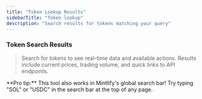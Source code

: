 ```yaml
---
title: "Token Lookup Results"
sidebarTitle: "Token lookup"
description: "Search results for tokens matching your query"
---
```


### Token Search Results

<div id="dp-token-lookup"></div>

<div id="dp-token-results" style="display: none;">
  <div class="dp-results-header">
    <h3>Available Tokens</h3>
    <p id="dp-search-query"></p>
  </div>
  
  <div class="dp-table-container">
    <table class="dp-tokens-table">
      <thead>
        <tr>
          <th>Symbol</th>
          <th>Name</th>
          <th>Chain</th>
          <th>Current Price</th>
          <th>24h Volume</th>
          <th>Actions</th>
        </tr>
      </thead>
      <tbody id="dp-results-table-body">
        {/* Results will be populated here */}
      </tbody>
    </table>
  </div>
  
  <div id="dp-no-results" style="display: none;">
    <div class="dp-no-results">
      <h4>No tokens found</h4>
      <p>Try searching for a different term or check the spelling.</p>
    </div>
  </div>
</div>

<style>
.dp-results-header {
  margin-bottom: 20px;
}

.dp-results-header h3 {
  margin-bottom: 8px;
  color: var(--color-text-primary);
}

.dp-results-header p {
  color: var(--color-text-secondary);
  font-size: 14px;
}

.dp-table-container {
  overflow-x: auto;
  border-radius: 8px;
  border: 1px solid var(--color-border);
}

.dp-tokens-table {
  width: 100%;
  border-collapse: collapse;
  background: var(--color-background);
}

.dp-tokens-table th {
  background: var(--color-background-secondary);
  padding: 12px 16px;
  text-align: left;
  font-weight: 600;
  color: var(--color-text-primary);
  border-bottom: 1px solid var(--color-border);
}

.dp-tokens-table td {
  padding: 12px 16px;
  border-bottom: 1px solid var(--color-border);
  color: var(--color-text-primary);
}

.dp-tokens-table tr:hover {
  background: var(--color-background-secondary);
}

.dp-token-symbol {
  font-weight: 600;
  color: var(--color-primary);
}

.dp-token-chain {
  display: inline-block;
  padding: 2px 8px;
  border-radius: 12px;
  font-size: 12px;
  font-weight: 500;
  text-transform: capitalize;
}

.dp-token-chain.ethereum {
  background: #627eea;
  color: white;
}

.dp-token-chain.solana {
  background: #9945ff;
  color: white;
}

.dp-token-price {
  font-weight: 600;
  color: var(--color-text-primary);
}

.dp-token-volume {
  color: var(--color-text-secondary);
  font-size: 14px;
}

.dp-token-actions {
  display: flex;
  gap: 8px;
  flex-wrap: wrap;
}

.dp-action-btn {
  padding: 4px 8px;
  border-radius: 4px;
  font-size: 12px;
  text-decoration: none;
  color: var(--color-primary);
  background: var(--color-background-secondary);
  border: 1px solid var(--color-border);
  transition: all 0.2s;
}

.dp-action-btn:hover {
  background: var(--color-primary);
  color: white;
  text-decoration: none;
}

.dp-no-results {
  text-align: center;
  padding: 40px 20px;
  color: var(--color-text-secondary);
}

.dp-no-results h4 {
  margin-bottom: 8px;
  color: var(--color-text-primary);
}

.dp-loading {
  text-align: center;
  padding: 40px 20px;
  color: var(--color-text-secondary);
}

.dp-loading::after {
  content: '';
  display: inline-block;
  width: 20px;
  height: 20px;
  border: 2px solid var(--color-border);
  border-radius: 50%;
  border-top-color: var(--color-primary);
  animation: spin 1s ease-in-out infinite;
  margin-left: 8px;
}

@keyframes spin {
  to { transform: rotate(360deg); }
}
</style>

> Search for tokens to see real-time data and available actions. Results include current prices, trading volume, and quick links to API endpoints.

<Note>
  **Pro tip:** This tool also works in Mintlify's global search bar! Try typing "SOL" or "USDC" in the search bar at the top of any page.
</Note>

